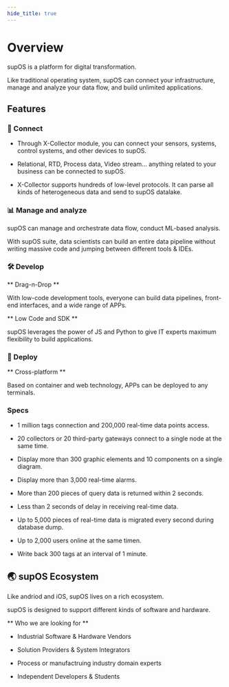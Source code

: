 ```yaml
---
hide_title: true
---
```



# Overview

supOS is a platform for digital transformation.

Like traditional operating system, supOS can connect your infrastructure, manage and analyze your data flow, and build unlimited applications.


## Features

### 🔌 Connect

- Through X-Collector module, you can connect your sensors, systems, control systems, and other devices to supOS.

- Relational, RTD, Process data, Video stream... anything related to your business can be connected to supOS.

- X-Collector supports hundreds of low-level protocols. It can parse all kinds of heterogeneous data and send to supOS datalake.

### 📊 Manage and analyze

supOS can manage and orchestrate data flow, conduct ML-based analysis.

With supOS suite, data scientists can build an entire data pipeline without writing massive code and jumping between different tools & IDEs.

### 🛠 Develop

** Drag-n-Drop **

With low-code development tools, everyone can build data pipelines, front-end interfaces, and a wide range of APPs.

** Low Code and SDK **

supOS leverages the power of JS and Python to give IT experts maximum flexibility to build applications.

### 📲 Deploy

** Cross-platform **

Based on container and web technology,  APPs can be deployed to any terminals.

### Specs

- 1 million tags connection and 200,000 real-time data points access.

- 20 collectors or 20 third-party gateways connect to a single node at the same time.

- Display more than 300 graphic elements and 10 components on a single diagram.

- Display more than 3,000 real-time alarms.

- More than 200 pieces of query data is returned within 2 seconds.

- Less than 2 seconds of delay in receiving real-time data.

- Up to 5,000 pieces of real-time data is migrated every second during database dump.

- Up to 2,000 users online at the same timen.

- Write back 300 tags at an interval of 1 minute.

## 🌏 supOS Ecosystem

Like andriod and iOS, supOS lives on a rich ecosystem.

supOS is designed to support different kinds of software and hardware.

** Who we are looking for **

- Industrial Software & Hardware Vendors

- Solution Providers & System Integrators

- Process or manufactruing industry domain experts

- Independent Developers & Students
